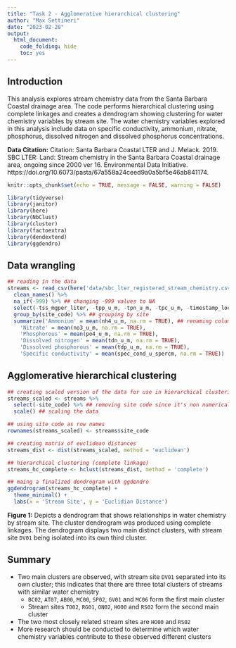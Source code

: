 ```yaml
---
title: "Task 2 - Agglomerative hierarchical clustering"
author: "Max Settineri"
date: "2023-02-28"
output: 
  html_document:
    code_folding: hide
    toc: yes
---
```


## Introduction

This analysis explores stream chemistry data from the Santa Barbara Coastal drainage area. The code performs hierarchical clustering using complete linkages and creates a dendrogram showing clustering for water chemistry variables by stream site. The water chemistry variables explored in this analysis include data on specific conductivity, ammonium, nitrate, phosphorus, dissolved nitrogen and dissolved phosphorus concentrations. 

**Data Citation:** Citation: Santa Barbara Coastal LTER and J. Melack. 2019. SBC LTER: Land: Stream chemistry in the Santa Barbara Coastal drainage area, ongoing since 2000 ver 16. Environmental Data Initiative. https://doi.org/10.6073/pasta/67a558a24ceed9a0a5bf5e46ab841174.

```r
knitr::opts_chunk$set(echo = TRUE, message = FALSE, warning = FALSE)

library(tidyverse)
library(janitor)
library(here)
library(NbClust)
library(cluster)
library(factoextra)
library(dendextend)
library(ggdendro)
```

## Data wrangling

```r
## reading in the data
streams <- read_csv(here('data/sbc_lter_registered_stream_chemistry.csv')) %>% 
  clean_names() %>% 
  na_if(-999) %>% ## changing -999 values to NA
  select(-tss_mgper_liter, -tpp_u_m, -tpn_u_m, -tpc_u_m, -timestamp_local) %>%  ## removing columns with more than 50% NA values
  group_by(site_code) %>% ## grouping by site
  summarize('Ammonium' = mean(nh4_u_m, na.rm = TRUE), ## renaming columns and using na.rm to remove rows with NA values
    'Nitrate' = mean(no3_u_m, na.rm = TRUE),
    'Phosphorous' = mean(po4_u_m, na.rm = TRUE),
    'Dissolved nitrogen' = mean(tdn_u_m, na.rm = TRUE),
    'Dissolved phosphorous' = mean(tdp_u_m, na.rm = TRUE),
    'Specific conductivity' = mean(spec_cond_u_spercm, na.rm = TRUE)) 
```

## Agglomerative hierarchical clustering

```r
## creating scaled version of the data for use in hierarchical clustering
streams_scaled <- streams %>% 
  select(-site_code) %>% ## removing site code since it's non numerical
  scale() ## scaling the data

## using site code as row names
rownames(streams_scaled) <- streams$site_code 

## creating matrix of euclidean distances
streams_dist <- dist(streams_scaled, method = 'euclidean')

## hierarchical clustering (complete linkage)
streams_hc_complete <- hclust(streams_dist, method = 'complete')

## maing a finalized dendrogram with ggdendro
ggdendrogram(streams_hc_complete) +
  theme_minimal() +
  labs(x = 'Stream Site', y = 'Euclidian Distance')

```

**Figure 1:** Depicts a dendrogram that shows relationships in water chemistry by stream site. The cluster dendrogram was produced using complete linkages. The dendrogram displays two main distinct clusters, with stream site `DV01` being isolated into its own third cluster.

## Summary

- Two main clusters are observed, with stream site `DV01` separated into its own cluster; this indicates that there are three total clusters of streams with similar water chemistry
  - `BC02`, `AT07`, `AB00`, `MC00`, `SP02`, `GV01` and `MC06` form the first main cluster
  - Stream sites `TO02`, `RG01`, `ON02`, `HO00` and `RS02` form the second main cluster
- The two most closely related stream sites are `HO00` and `RS02`
- More research should be conducted to determine which water chemistry variables contribute to these observed different clusters